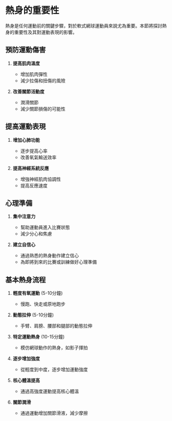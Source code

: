 # 熱身的重要性

熱身是任何運動前的關鍵步驟，對於軟式網球運動員來說尤為重要。本節將探討熱身的重要性及其對運動表現的影響。

## 預防運動傷害

1. **提高肌肉溫度**
   - 增加肌肉彈性
   - 減少拉傷和扭傷的風險

2. **改善關節活動度**
   - 潤滑關節
   - 減少關節損傷的可能性

## 提高運動表現

1. **增加心肺功能**
   - 逐步提高心率
   - 改善氧氣輸送效率

2. **提高神經系統反應**
   - 增強神經肌肉協調性
   - 提高反應速度

## 心理準備

1. **集中注意力**
   - 幫助運動員進入比賽狀態
   - 減少分心和焦慮

2. **建立自信心**
   - 通過熟悉的熱身動作建立信心
   - 為即將到來的比賽或訓練做好心理準備

## 基本熱身流程

1. **輕度有氧運動** (5-10分鐘)
   - 慢跑、快走或原地跑步

2. **動態拉伸** (5-10分鐘)
   - 手臂、肩膀、腰部和腿部的動態拉伸

3. **特定運動熱身** (10-15分鐘)
   - 模仿網球動作的熱身，如影子揮拍

4. **逐步增加強度**
   - 從輕度到中度，逐步增加運動強度

5. **核心體溫提高**
   - 通過高強度運動提高核心體溫

6. **關節潤滑**
   - 通過運動增加關節滑液，減少摩擦
